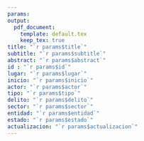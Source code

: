 ```yaml
---
params:
output:
  pdf_document:
    template: default.tex
    keep_tex: true
title: "`r params$title`"
subtitle: "`r params$subtitle`"
abstract: "`r params$abstract`"
id : "`r params$id`"
lugar: "`r params$lugar`"
inicio: "`r params$inicio`"
actor: "`r params$actor`"
tipo: "`r params$tipo`"
delito: "`r params$delito`"
sector: "`r params$sector`"
entidad: "`r params$entidad`"
estado: "`r params$estado`"
actualizacion: "`r params$actualizacion`"
---
```


\vspace{0.5cm}

```r

```


```r

```
